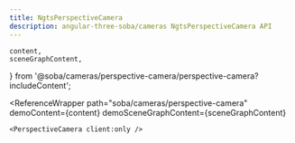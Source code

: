 ```yaml
---
title: NgtsPerspectiveCamera
description: angular-three-soba/cameras NgtsPerspectiveCamera API
---
```


	content,
	sceneGraphContent,
} from '@soba/cameras/perspective-camera/perspective-camera?includeContent';

<ReferenceWrapper
	path="soba/cameras/perspective-camera"
	demoContent={content}
	demoSceneGraphContent={sceneGraphContent}
>
	<PerspectiveCamera client:only />
</ReferenceWrapper>
